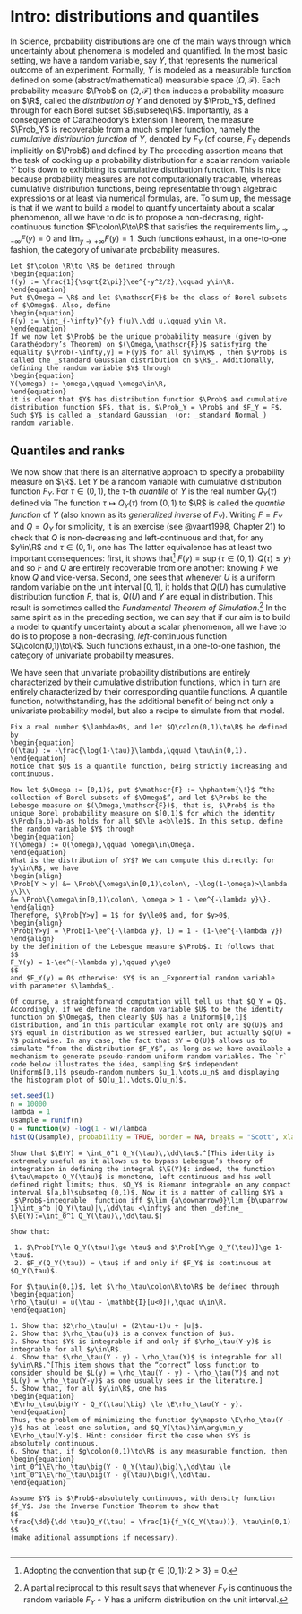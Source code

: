 # Intro: distributions and quantiles {#intro}

In Science, probability distributions are one of the main ways through which uncertainty about phenomena is modeled and quantified. In the most basic setting, we have a random variable, say $Y$, that represents the numerical outcome of an experiment. Formally, $Y$ is modeled as a measurable function defined on some (abstract/mathematical) measurable space $(\Omega,\mathscr{F})$. Each probability measure $\Prob$ on $(\Omega,\mathscr{F})$ then induces a probability measure on $\R$, called the _distribution of_ $Y$ and denoted by $\Prob_Y$, defined through
\begin{equation}
  \Prob_Y(B) := \Prob[Y\in B]
  (\#eq:distr-of-Y)
\end{equation}
for each Borel subset $B\subseteq\R$. Importantly, as a consequence of Carathéodory's Extension Theorem, the measure $\Prob_Y$ is recoverable from a much simpler function, namely the _cumulative distribution function_ of $Y$, denoted by $F_Y$ (of course, $F_Y$ depends implicitly on $\Prob$) and defined by
\begin{equation}
F_Y(y) := \Prob_Y(-\infty,y] = \Prob[Y\le y],\qquad y\in\R.
\end{equation}
The preceding assertion means that the task of cooking up a probability distribution for a scalar random variable $Y$ boils down to exhibiting its cumulative distribution function. This is nice because probability measures are not computationally tractable, whereas cumulative distribution functions, being representable through algebraic expressions or at least via numerical formulas, are. To sum up, the message is that if we want to build a model to quantify uncertainty about a scalar phenomenon, all we have to do is to propose a non-decrasing, right-continuous function $F\colon\R\to\R$ that satisfies the requirements $\lim_{y\to -\infty}F(y) = 0$ and $\lim_{y\to+\infty}F(y) = 1$. Such functions exhaust, in a one-to-one fashion, the category of univariate probability measures.

```example
Let $f\colon \R\to \R$ be defined through
\begin{equation}
f(y) := \frac{1}{\sqrt{2\pi}}\ee^{-y^2/2},\qquad y\in\R.
\end{equation}
Put $\Omega = \R$ and let $\mathscr{F}$ be the class of Borel subsets of $\Omega$. Also, define
\begin{equation}
F(y) := \int_{-\infty}^{y} f(u)\,\dd u,\qquad y\in \R.
\end{equation}
If we now let $\Prob$ be the unique probability measure (given by Carathéodory’s Theorem) on $(\Omega,\mathscr{F})$ satisfying the equality $\Prob(-\infty,y] = F(y)$ for all $y\in\R$ , then $\Prob$ is called the _standard Gaussian distribution on $\R$_. Additionally, defining the random variable $Y$ through
\begin{equation}
Y(\omega) := \omega,\qquad \omega\in\R,
\end{equation}
it is clear that $Y$ has distribution function $\Prob$ and cumulative distribution function $F$, that is, $\Prob_Y = \Prob$ and $F_Y = F$. Such $Y$ is called a _standard Gaussian_ (or: _standard Normal_) random variable.

```

## Quantiles and ranks
We now show that there is an alternative approach to specify a probability measure on $\R$. Let $Y$ be a random variable with cumulative distribution function $F_Y$. For $\tau\in(0,1),$ the $\tau$-th _quantile_ of $Y$ is the real number $Q_Y(\tau)$ defined via
\begin{equation}
Q_Y(\tau) := \inf\{y\in\R\colon\, F_Y(y)\ge\tau\}.
\end{equation}
The function $\tau \mapsto Q_Y(\tau)$ from $(0,1)$ to $\R$ is called the _quantile function_ of $Y$ (also known as its _generalized inverse_ of $F_Y$). Writing $F = F_Y$ and $Q = Q_Y$ for simplicity, it is an exercise (see @vaart1998, Chapter 21) to check that $Q$ is non-decreasing and left-continuous and that, for any $y\in\R$ and $\tau\in(0,1)$, one has
\begin{equation}
Q(\tau)\le y \quad \textsf{if and only if}\quad \tau\le F(y).
\end{equation}
The latter equivalence has at least two important consequences: first, it shows that^[Adopting the convention that $\sup\{\tau\in(0,1)\colon\,2>3\} = 0$.] $F(y) = \sup\{\tau\in(0,1)\colon\,Q(\tau)\le y\}$ and so $F$ and $Q$ are entirely recoverable from one another: knowing $F$ we know $Q$ and vice-versa. Second, one sees that whenever $U$ is a uniform random variable on the unit interval $[0,1)$, it holds that $Q(U)$ has cumulative distribution function $F$, that is, $Q(U)$ and $Y$ are equal in distribution. This result is sometimes called the _Fundamental Theorem of Simulation_.^[A partial reciprocal to this result says that whenever $F_Y$ is continuous the random variable $F_Y\circ Y$ has a uniform distribution on the unit interval.] In the same spirit as in the preceding section, we can say that if our aim is to build a model to quantify uncertainty about a scalar phenomenon, all we have to do is to propose a non-decrasing, _left_-continuous function $Q\colon(0,1)\to\R$. Such functions exhaust, in a one-to-one fashion, the category of univariate probability measures.


We have seen that univariate probability distributions are entirely characterized by their cumulative distribution functions, which in turn are entirely characterized by their corresponding quantile functions. A quantile function, notwithstanding, has the additional benefit of being not only a univariate probability model, but also a recipe to simulate from that model.

```example
Fix a real number $\lambda>0$, and let $Q\colon(0,1)\to\R$ be defined by
\begin{equation}
Q(\tau) := -\frac{\log(1-\tau)}\lambda,\qquad \tau\in(0,1).
\end{equation}
Notice that $Q$ is a quantile function, being strictly increasing and continuous.

Now let $\Omega := [0,1)$, put $\mathscr{F} := \hphantom{\!}$ “the collection of Borel subsets of $\Omega$”, and let $\Prob$ be the Lebesge measure on $(\Omega,\mathscr{F})$, that is, $\Prob$ is the unique Borel probability measure on $[0,1)$ for which the identity $\Prob[a,b)=b-a$ holds for all $0\le a<b\le1$. In this setup, define the random variable $Y$ through
\begin{equation}
Y(\omega) := Q(\omega),\qquad \omega\in\Omega.
\end{equation}
What is the distribution of $Y$? We can compute this directly: for $y\in\R$, we have
\begin{align}
\Prob[Y > y] &= \Prob\{\omega\in[0,1)\colon\, -\log(1-\omega)>\lambda y\}\\
&= \Prob\{\omega\in[0,1)\colon\, \omega > 1 - \ee^{-\lambda y}\}.
\end{align}
Therefore, $\Prob[Y>y] = 1$ for $y\le0$ and, for $y>0$,
\begin{align}
\Prob[Y>y] = \Prob[1-\ee^{-\lambda y}, 1) = 1 - (1-\ee^{-\lambda y})
\end{align}
by the definition of the Lebesgue measure $\Prob$. It follows that 
$$
F_Y(y) = 1-\ee^{-\lambda y},\qquad y\ge0
$$
and $F_Y(y) = 0$ otherwise: $Y$ is an _Exponential random variable with parameter $\lambda$_.

Of course, a straightforward computation will tell us that $Q_Y = Q$. Accordingly, if we define the random variable $U$ to be the identity function on $\Omega$, then clearly $U$ has a Uniform$[0,1]$ distribution, and in this particular example not only are $Q(U)$ and $Y$ equal in distribution as we stressed earlier, but actually $Q(U) = Y$ pointwise. In any case, the fact that $Y = Q(U)$ allows us to simulate “from the distribution $F_Y$”, as long as we have available a mechanism to generate pseudo-random uniform random variables. The `r` code below illustrates the idea, sampling $n$ independent Uniform$[0,1]$ pseudo-random numbers $u_1,\dots,u_n$ and displaying the histogram plot of $Q(u_1),\dots,Q(u_n)$.

```

```r
set.seed(1)
n = 10000
lambda = 1
Usample = runif(n)
Q = function(w) -log(1 - w)/lambda
hist(Q(Usample), probability = TRUE, border = NA, breaks = "Scott", xlab = "y", main = NA)
```

```exercise
Show that $\E(Y) = \int_0^1 Q_Y(\tau)\,\dd\tau$.^[This identity is extremely useful as it allows us to bypass Lebesgue’s theory of integration in defining the integral $\E(Y)$: indeed, the function $\tau\mapsto Q_Y(\tau)$ is monotone, left continuous and has well defined right limits; thus, $Q_Y$ is Riemann integrable on any compact interval $[a,b]\subseteq (0,1)$. Now it is a matter of calling $Y$ a _$\Prob$-integrable_ function iff $\lim_{a\downarrow0}\lim_{b\uparrow 1}\int_a^b |Q_Y(\tau)|\,\dd\tau <\infty$ and then _define_ $\E(Y):=\int_0^1 Q_Y(\tau)\,\dd\tau.$]

```

```exercise
Show that:
 
 1. $\Prob[Y\le Q_Y(\tau)]\ge \tau$ and $\Prob[Y\ge Q_Y(\tau)]\ge 1-\tau$.
 2. $F_Y(Q_Y(\tau)) = \tau$ if and only if $F_Y$ is continuous at $Q_Y(\tau)$.
```


```exercise
For $\tau\in(0,1)$, let $\rho_\tau\colon\R\to\R$ be defined through
\begin{equation}
\rho_\tau(u) = u(\tau - \mathbb{I}[u<0]),\quad u\in\R.
\end{equation}

1. Show that $2\rho_\tau(u) = (2\tau-1)u + |u|$.
2. Show that $\rho_\tau(u)$ is a convex function of $u$.
3. Show that $Y$ is integrable if and only if $\rho_\tau(Y-y)$ is integrable for all $y\in\R$.
4. Show that $\rho_\tau(Y - y) - \rho_\tau(Y)$ is integrable for all $y\in\R$.^[This item shows that the “correct” loss function to consider should be $L(y) = \rho_\tau(Y - y) - \rho_\tau(Y)$ and not $L(y) = \rho_\tau(Y-y)$ as one usually sees in the literature.]
5. Show that, for all $y\in\R$, one has
\begin{equation}
\E\rho_\tau\big(Y - Q_Y(\tau)\big) \le \E\rho_\tau(Y - y).
\end{equation}
Thus, the problem of minimizing the function $y\mapsto \E\rho_\tau(Y -y)$ has at least one solution, and $Q_Y(\tau)\in\arg\min_y \E\rho_\tau(Y-y)$. Hint: consider first the case when $Y$ is absolutely continuous.
6. Show that, if $g\colon(0,1)\to\R$ is any measurable function, then
\begin{equation}
\int_0^1\E\rho_\tau\big(Y - Q_Y(\tau)\big)\,\dd\tau \le \int_0^1\E\rho_\tau\big(Y - g(\tau)\big)\,\dd\tau.
\end{equation}

```

```exercise
Assume $Y$ is $\Prob$-absolutely continuous, with density function $f_Y$. Use the Inverse Function Theorem to show that 
$$
\frac{\dd}{\dd \tau}Q_Y(\tau) = \frac{1}{f_Y(Q_Y(\tau))}, \tau\in(0,1)
$$
(make aditional assumptions if necessary).
 
```
